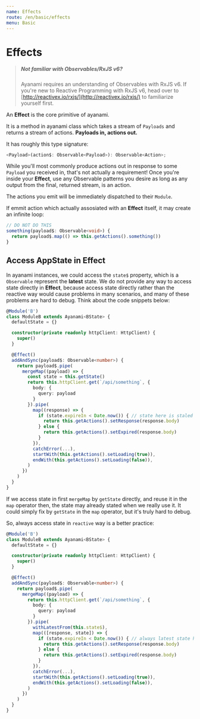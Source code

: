 ```yaml
---
name: Effects
route: /en/basic/effects
menu: Basic
---
```


# Effects

>##### Not familiar with Observables/RxJS v6?
> Ayanami requires an understanding of Observables with RxJS v6. If you're new to Reactive Programming with RxJS v6, head over to [http://reactivex.io/rxjs/](http://reactivex.io/rxjs/) to familiarize yourself first.
>

An **Effect** is the core primitive of ayanami.

It is a method in ayanami class which takes a stream of `Payloads` and returns a stream of actions. **Payloads in, actions out.**

It has roughly this type signature:

```ts
<Payload>(action$: Observable<Payload>): Observable<Action>;
```

While you'll most commonly produce actions out in response to some `Payload` you received in, that's not actually a requirement! Once you're inside your **Effect**, use any Observable patterns you desire as long as any output from the final, returned stream, is an action.

The actions you emit will be immediately dispatched to their `Module`.

If emmit action which actually assosiated with an **Effect** itself, it may create an infinite loop:

```typescript
// DO NOT DO THIS
something(payload$: Observable<void>) {
  return payload$.map(() => this.getActions().something())
}
```

## Access **AppState** in **Effect**
In ayanami instances, we could access the `state$` property, which is a `Observable` represent the **latest** state.
We do not provide any way to access state directly in **Effect**, because access state directly rather than the reactive way would cause problems in many scenarios, and many of these problems are hard to debug.
Think about the code snippets below:

```ts
@Module('B')
class ModuleB extends Ayanami<BState> {
  defaultState = {}

  constructor(private readonly httpClient: HttpClient) {
    super()
  }

  @Effect()
  addAndSync(payload$: Observable<number>) {
    return payload$.pipe(
      mergeMap((payload) => {
        const state = this.getState()
        return this.httpClient.get(`/api/something`, {
          body: {
            query: payload
          }
        }).pipe(
          map((response) => {
            if (state.expireIn < Date.now()) { // state here is staled
              return this.getActions().setResponse(response.body)
            } else {
              return this.getActions().setExpired(response.body)
            }
          }),
          catchError(...),
          startWith(this.getActions().setLoading(true)),
          endWith(this.getActions().setLoading(false)),
        )
      })
    )
  }
}
```

If we access state in first `mergeMap` by `getState` directly, and reuse it in the `map` operator then, the state may already stated when we really use it. It could simply fix by `getState` in the `map` operator, but it's truly hard to debug.

So, always access state in `reactive` way is a better practice:

```ts
@Module('B')
class ModuleB extends Ayanami<BState> {
  defaultState = {}

  constructor(private readonly httpClient: HttpClient) {
    super()
  }

  @Effect()
  addAndSync(payload$: Observable<number>) {
    return payload$.pipe(
      mergeMap((payload) => {
        return this.httpClient.get(`/api/something`, {
          body: {
            query: payload
          }
        }).pipe(
          withLatestFrom(this.state$),
          map(([response, state]) => {
            if (state.expireIn < Date.now()) { // always latest state here
              return this.getActions().setResponse(response.body)
            } else {
              return this.getActions().setExpired(response.body)
            }
          }),
          catchError(...),
          startWith(this.getActions().setLoading(true)),
          endWith(this.getActions().setLoading(false)),
        )
      })
    )
  }
}
```